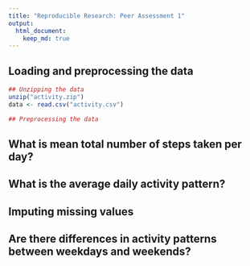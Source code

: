 ```yaml
---
title: "Reproducible Research: Peer Assessment 1"
output: 
  html_document:
    keep_md: true
---
```



## Loading and preprocessing the data
```r
## Unzipping the data
unzip("activity.zip")
data <- read.csv("activity.csv")

## Preprocessing the data


```
## What is mean total number of steps taken per day?



## What is the average daily activity pattern?



## Imputing missing values



## Are there differences in activity patterns between weekdays and weekends?
